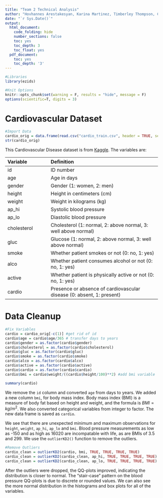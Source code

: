 ```yaml
---
title: "Team 2 Technical Analysis"
author: "Hovhannes Arestakesyan, Karina Martinez, Timberley Thompson, Chenxu Wang, & Zhe Yu"
date: "`r Sys.Date()`"
output:
  html_document:
    code_folding: hide
    number_sections: false
    toc: yes
    toc_depth: 3
    toc_float: yes
  pdf_document:
    toc: yes
    toc_depth: '3'
---
```


```r
#Libraries
library(ezids)

#Knit Options
knitr::opts_chunk$set(warning = F, results = "hide", message = F)
options(scientific=T, digits = 3) 
```

# Cardiovascular Dataset
```r
#Import Data
cardio_orig = data.frame(read.csv("cardio_train.csv", header = TRUE, sep=';'))
str(cardio_orig)
```
This Cardiovascular Disease dataset is from [Kaggle](https://www.kaggle.com/datasets/sulianova/cardiovascular-disease-dataset). The variables are:  

Variable |  Definition  
  :-     |  :---- 
id	 | ID number
age	 | Age in days
gender | Gender (1: women, 2: men)
height | Height in centimeters (cm)
weight | Weight in kilograms (kg)
ap_hi | Systolic blood pressure
ap_lo | Diastolic blood pressure
cholesterol | Cholesterol (1: normal, 2: above normal, 3: well above normal)
gluc | Glucose (1: normal, 2: above normal, 3: well above normal)
smoke | Whether patient smokes or not (0: no, 1: yes)
alco | Whether patient consumes alcohol or not (0: no, 1: yes)
active | Whether patient is physically active or not (0: no, 1: yes)
cardio | Presence or absence of cardiovascular disease (0: absent, 1: present)

# Data Cleanup
```r
#Fix Variables
cardio = cardio_orig[-c(1)] #get rid of id
cardio$age = cardio$age/365 # transfer days to years
cardio$gender = as.factor(cardio$gender)
cardio$cholesterol = as.factor(cardio$cholesterol) 
cardio$gluc = as.factor(cardio$gluc)
cardio$smoke = as.factor(cardio$smoke)
cardio$alco = as.factor(cardio$alco)
cardio$active = as.factor(cardio$active)
cardio$cardio = as.factor(cardio$cardio)
cardio$bmi = cardio$weight/((cardio$height/100)**2) #add bmi variable

summary(cardio)
```

We remove the `id` column and converted `age` from days to years.  We added a new column `bmi`, for body mass index. Body mass index (BMI) is a measure of body fat based on height and weight, and the formula is $BMI = kg/m^2$. We also converted categorical variables from integer to factor. The new data frame is saved as `cardio`. 

We see that there are unexpected minimum and maximum observations for `height`, `weight`, `ap_hi`, `ap_lo` and `bmi`.  Blood pressure measurements as low as -150 and as high as 16020 are incompatable with life, as are BMIs of 3.5 and 299.  We use the `outlierKD2()` function to remove the outliers.

```r
#Remove Outliers
cardio_clean = outlierKD2(cardio, bmi, TRUE, TRUE, TRUE, TRUE) 
cardio_clean = outlierKD2(cardio_clean, ap_hi, TRUE, TRUE, TRUE, TRUE) 
cardio_clean = outlierKD2(cardio_clean, ap_lo, TRUE, TRUE, TRUE, TRUE)
```

After the outliers were dropped, the QQ-plots improved, indicating the distribution is closer to normal. The "stair-case" pattern on the blood pressure QQ-plots is due to discrete or rounded values. We can also see the more normal distribution in the histograms and box plots for all of the variables.
 